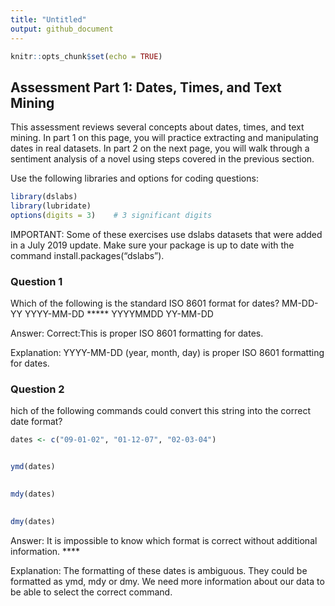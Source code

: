```yaml
---
title: "Untitled"
output: github_document
---
```


```r
knitr::opts_chunk$set(echo = TRUE)
```

## Assessment Part 1: Dates, Times, and Text Mining


This assessment reviews several concepts about dates, times, and text mining. In part 1 on this page, you will practice extracting and manipulating dates in real datasets. In part 2 on the next page, you will walk through a sentiment analysis of a novel using steps covered in the previous section.

Use the following libraries and options for coding questions:

```r
library(dslabs)
library(lubridate)
options(digits = 3)    # 3 significant digits
```
IMPORTANT: Some of these exercises use dslabs datasets that were added in a July 2019 update. Make sure your package is up to date with the command install.packages("dslabs").

### Question 1

Which of the following is the standard ISO 8601 format for dates?
MM-DD-YY
YYYY-MM-DD  *****
YYYYMMDD
YY-MM-DD

Answer:
Correct:This is proper ISO 8601 formatting for dates.

Explanation:
YYYY-MM-DD (year, month, day) is proper ISO 8601 formatting for dates.

### Question 2

hich of the following commands could convert this string into the correct date format?

```r
dates <- c("09-01-02", "01-12-07", "02-03-04")


ymd(dates)
        

mdy(dates)
        

dmy(dates)
```         
Answer:
It is impossible to know which format is correct without additional information. ****

Explanation:
The formatting of these dates is ambiguous. They could be formatted as ymd, mdy or dmy. We need more information about our data to be able to select the correct command.





